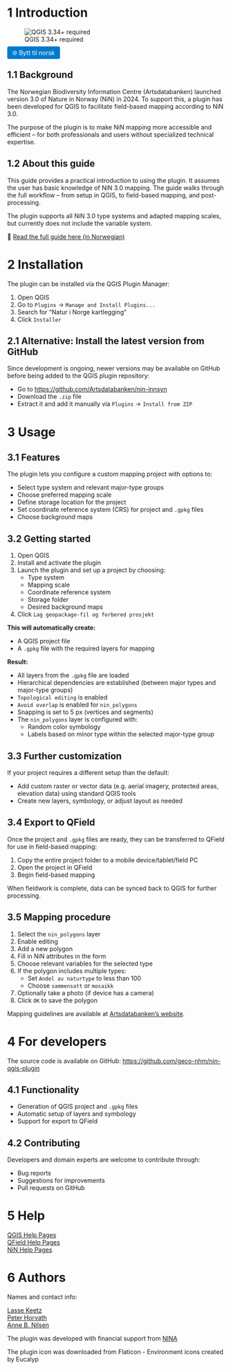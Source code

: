 # 1 Introduction

![QGIS 3.34+ required](https://img.shields.io/badge/QGIS-3.34%252B-green?logo=qgis&logoColor=white)

<a href="repository_documentation_english.md" style="padding: 6px 12px; background-color: #007acc; color: white; border-radius: 4px; text-decoration: none;">🌐 Bytt til norsk</a>

## 1.1 Background

The Norwegian Biodiversity Information Centre (Artsdatabanken) launched version 3.0 of Nature in Norway (NiN) in 2024. To support this, a plugin has been developed for QGIS to facilitate field-based mapping according to NiN 3.0.

The purpose of the plugin is to make NiN mapping more accessible and efficient -- for both professionals and users without specialized technical expertise.

## 1.2 About this guide

This guide provides a practical introduction to using the plugin. It assumes the user has basic knowledge of NiN 3.0 mapping. The guide walks through the full workflow -- from setup in QGIS, to field-based mapping, and post-processing.

The plugin supports all NiN 3.0 type systems and adapted mapping scales, but currently does not include the variable system.

📘 [Read the full guide here (in Norwegian)](https://geco-nhm.github.io/nin-qgis-plugin/)

# 2 Installation

The plugin can be installed via the QGIS Plugin Manager:

1.  Open QGIS
2.  Go to `Plugins` → `Manage and Install Plugins...`
3.  Search for "Natur i Norge kartlegging"
4.  Click `Installer`

## 2.1 Alternative: Install the latest version from GitHub

Since development is ongoing, newer versions may be available on GitHub before being added to the QGIS plugin repository:

-   Go to <https://github.com/Artsdatabanken/nin-innsyn>
-   Download the `.zip` file
-   Extract it and add it manually via `Plugins` → `Install from ZIP`

# 3 Usage

## 3.1 Features

The plugin lets you configure a custom mapping project with options to:

-   Select type system and relevant major-type groups
-   Choose preferred mapping scale
-   Define storage location for the project
-   Set coordinate reference system (CRS) for project and `.gpkg` files
-   Choose background maps

## 3.2 Getting started

1.  Open QGIS
2.  Install and activate the plugin
3.  Launch the plugin and set up a project by choosing:
    -   Type system
    -   Mapping scale
    -   Coordinate reference system
    -   Storage folder
    -   Desired background maps
4.  Click `Lag geopackage-fil og forbered prosjekt`

**This will automatically create:**

-   A QGIS project file
-   A `.gpkg` file with the required layers for mapping

**Result:**

-   All layers from the `.gpkg` file are loaded
-   Hierarchical dependencies are established (between major types and major-type groups)
-   `Topological editing` is enabled
-   `Avoid overlap` is enabled for `nin_polygons`
-   Snapping is set to 5 px (vertices and segments)
-   The `nin_polygons` layer is configured with:
    -   Random color symbology
    -   Labels based on minor type within the selected major-type group

## 3.3 Further customization

If your project requires a different setup than the default:

-   Add custom raster or vector data (e.g. aerial imagery, protected areas, elevation data) using standard QGIS tools
-   Create new layers, symbology, or adjust layout as needed

## 3.4 Export to QField

Once the project and `.gpkg` files are ready, they can be transferred to QField for use in field-based mapping:

1.  Copy the entire project folder to a mobile device/tablet/field PC
2.  Open the project in QField
3.  Begin field-based mapping

When fieldwork is complete, data can be synced back to QGIS for further processing.

## 3.5 Mapping procedure

1.  Select the `nin_polygons` layer
2.  Enable editing
3.  Add a new polygon
4.  Fill in NiN attributes in the form
5.  Choose relevant variables for the selected type
6.  If the polygon includes multiple types:
    -   Set `Andel av naturtype` to less than 100
    -   Choose `sammensatt` or `mosaikk`
7.  Optionally take a photo (if device has a camera)
8.  Click `OK` to save the polygon

Mapping guidelines are available at [Artsdatabanken's website](https://www.artsdatabanken.no).

# 4 For developers

The source code is available on GitHub: <https://github.com/geco-nhm/nin-qgis-plugin>

## 4.1 Functionality

-   Generation of QGIS project and `.gpkg` files
-   Automatic setup of layers and symbology
-   Support for export to QField

## 4.2 Contributing

Developers and domain experts are welcome to contribute through:

-   Bug reports
-   Suggestions for improvements
-   Pull requests on GitHub

# 5 Help

[QGIS Help Pages](https://docs.qgis.org/3.34/en/docs/training_manual/index.html)\
[QField Help Pages](https://docs.qfield.org/get-started/tutorials/get-started-qfs/)\
[NiN Help Pages](https://naturinorge.artsdatabanken.no/)

# 6 Authors

Names and contact info:

[Lasse Keetz](https://github.com/orgs/geco-nhm/people/lasseke)\
[Peter Horvath](https://github.com/orgs/geco-nhm/people/peterhor)\
[Anne B. Nilsen](https://github.com/orgs/geco-nhm/people/9ls1)

The plugin was developed with financial support from [NINA](https://www.nina.no/)

The plugin icon was downloaded from Flaticon - Environment icons created by Eucalyp
